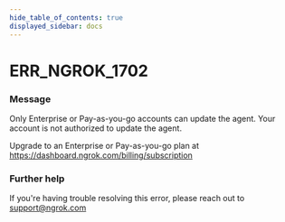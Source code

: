 ```yaml
---
hide_table_of_contents: true
displayed_sidebar: docs
---
```



# ERR_NGROK_1702

### Message

Only Enterprise or Pay-as-you-go accounts can update the agent.
Your account is not authorized to update the agent.

Upgrade to an Enterprise or Pay-as-you-go plan at https://dashboard.ngrok.com/billing/subscription

<ErrorDetails error="err_ngrok_1702" />

### Further help

If you're having trouble resolving this error, please reach out to [support@ngrok.com](mailto:support@ngrok.com?subject=Help%20with%20ERR_NGROK_1702)


